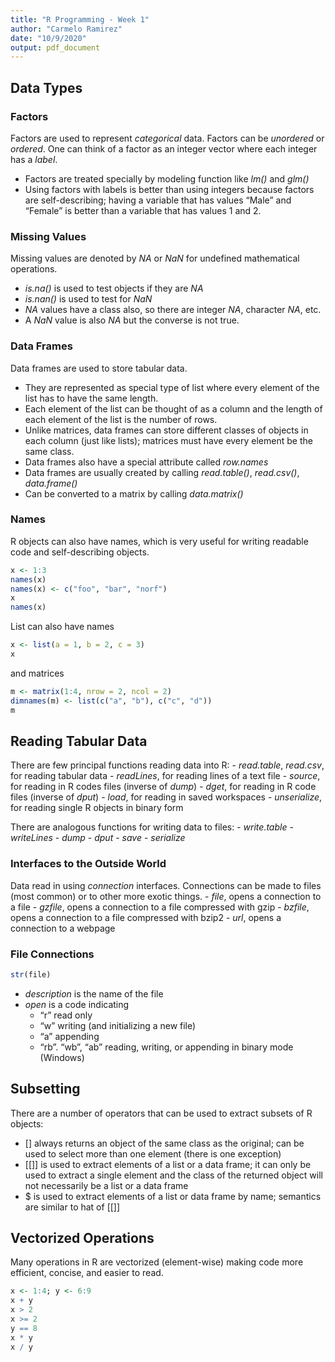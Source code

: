 ```yaml
---
title: "R Programming - Week 1"
author: "Carmelo Ramirez"
date: "10/9/2020"
output: pdf_document
---
```


## Data Types

### Factors

Factors are used to represent *categorical* data. Factors can be _unordered_ or _ordered_. One can think of a factor as an integer vector where each integer has a _label_.

- Factors are treated specially by modeling function like _lm()_ and _glm()_
- Using factors with labels is better than using integers because factors are self-describing; having a variable that has values "Male" and "Female" is better than a variable that has values 1 and 2.

### Missing Values

Missing values are denoted by _NA_ or _NaN_ for undefined mathematical operations.

- _is.na()_ is used to test objects if they are _NA_
- _is.nan()_ is used to test for _NaN_
- _NA_ values have a class also, so there are integer _NA_, character _NA_, etc.
- A _NaN_ value is also _NA_ but the converse is not true.

### Data Frames

Data frames are used to store tabular data.

- They are represented as special type of list where every element of the list has to have the same length.
- Each element of the list can be thought of as a column and the length of each element of the list is the number of rows.
- Unlike matrices, data frames can store different classes of objects in each column (just like lists); matrices must have every element be the same class.
- Data frames also have a special attribute called _row.names_
- Data frames are usually created by calling _read.table()_, _read.csv()_, _data.frame()_
- Can be converted to a matrix by calling _data.matrix()_

### Names

R objects can also have names, which is very useful for writing readable code and self-describing objects.

```R
x <- 1:3
names(x)
names(x) <- c("foo", "bar", "norf")
x
names(x)
```

List can also have names
```R
x <- list(a = 1, b = 2, c = 3)
x
```

and matrices
```R
m <- matrix(1:4, nrow = 2, ncol = 2)
dimnames(m) <- list(c("a", "b"), c("c", "d"))
m
```

## Reading Tabular Data

There are few principal functions reading data into R:
- _read.table_, _read.csv_, for reading tabular data
- _readLines_, for reading lines of a text file
- _source_, for reading in R codes files (inverse of _dump_)
- _dget_, for reading in R code files (inverse of _dput_)
- _load_, for reading in saved workspaces
- _unserialize_, for reading single R objects in binary form

There are analogous functions for writing data to files:
- _write.table_
- _writeLines_
- _dump_
- _dput_
- _save_
- _serialize_

### Interfaces to the Outside World
Data read in using _connection_ interfaces. Connections can be made to files (most common) or to other more exotic things.
- _file_, opens a connection to a file
- _gzfile_, opens a connection to a file compressed with gzip
- _bzfile_, opens a connection to a file compressed with bzip2
- _url_, opens a connection to a webpage

### File Connections

```R
str(file)
```

- _description_ is the name of the file
- _open_ is a code indicating
  - "r" read only
  - "w" writing (and initializing a new file)
  - "a" appending
  - "rb". "wb", "ab" reading, writing, or appending in binary mode (Windows)
  
## Subsetting

There are a number of operators that can be used to extract subsets of R objects:

- [] always returns an object of the same class as the original; can be used to select more than one element (there is one exception)
- [[]] is used to extract elements of a list or a data frame; it can only be used to extract a single element and the class of the returned object will not necessarily be a list or a data frame
- $ is used to extract elements of a list or data frame by name; semantics are similar to hat of [[]]

## Vectorized Operations

Many operations in R are vectorized (element-wise) making code more efficient, concise, and easier to read.

```R
x <- 1:4; y <- 6:9
x + y
x > 2
x >= 2
y == 8
x * y
x / y
```
